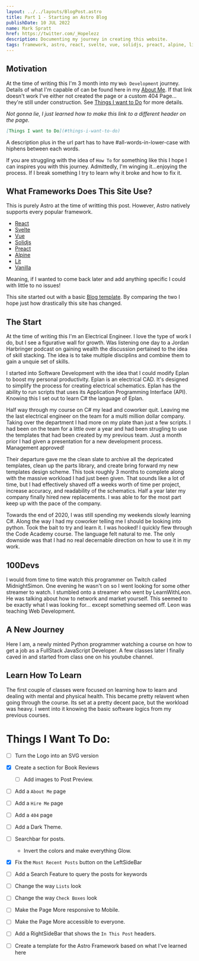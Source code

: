```yaml
---
layout: ../../layouts/BlogPost.astro
title: Part 1 - Starting an Astro Blog 
publishDate: 10 JUL 2022
name: Mark Spratt
href: https://twitter.com/_Hopelezz
description: Documenting my journey in creating this website.
tags: framework, astro, react, svelte, vue, solidjs, preact, alpine, lit, vanilla
---
```


<Author />

## Motivation

At the time of writing this I'm 3 month into my `Web Development` journey. Details of what I'm capable of can be found here in my [About Me](aboutMe). If that link doesn't work I've either not created the page or a custom 404 Page... they're still under construction. See [Things I want to Do](#things-i-want-to-do) for more details. 

_Not gonna lie, I just learned how to make this link to a different header on the page._

```md
[Things I want to Do](#things-i-want-to-do)
```

A description plus in the url part has to have #all-words-in-lower-case with hiphens between each words.

If you are struggling with the idea of `How To` for something like this I hope I can inspires you with this journey. Admittedly, I'm winging it...enjoying the process. If I break something I try to learn why it broke and how to fix it.

## What Frameworks Does This Site Use?

This is purely Astro at the time of writting this post. However, Astro natively supports every popular framework.

- [React](https://reactjs.org/)
- [Svelte](https://svelte.dev/)
- [Vue](https://vuejs.org/)
- [Solidjs](https://solidjs.com/)
- [Preact](https://preactjs.com/)
- [Alpine](https://alpinejs.dev/)
- [Lit](https://lit.dev/)
- [Vanilla](https://www.javascript.com/)

Meaning, if I wanted to come back later and add anything specific I could with little to no issues!

This site started out with a basic [Blog template](https://stackblitz.com/github/withastro/astro/tree/latest/examples/blog?file=README.md). By comparing the two I hope just how drastically this site has changed.

## The Start

At the time of writing this I'm an Electrical Engineer. I love the type of work I do, but I see a figurative wall for growth.
Was listening one day to a Jordan Harbringer podcast on gaining wealth the discussion pertained to the idea of skill stacking. The idea is to take multiple disciplins and combine them to gain a unquie set of skills. 

I started into Software Development with the idea that I could modify Eplan to boost my personal productivity. Eplan is an electrical CAD. It's designed to simplify the process for creating electrical schematics. Eplan has the ability to run scripts that uses its Application Programming Interface (API). Knowing this I set out to learn C# the language of Eplan. 

Half way through my course on C# my lead and coworker quit. Leaving me the last electrical engineer on the team for a multi million dollar company. Taking over the department I had more on my plate than just a few scripts. I had been on the team for a little over a year and had been strugling to use the templates that had been created by my previous team. Just a month prior I had given a presentation for a new development process. Management approved!

Their departure gave me the clean slate to archive all the depricated templates, clean up the parts library, and create bring forward my new templates design scheme. This took roughly 3 months to complete along with the massive workload I had just been given. That sounds like a lot of time, but I had effectively shaved off a weeks worth of time per project, increase accuracy, and readability of the schematics. Half a year later my company finally hired new replacements. I was able to for the most part keep up with the pace of the company.

Towards the end of 2020, I was still spending my weekends slowly learning C#. Along the way I had my coworker telling me I should be looking into python. Took the bait to try and learn it. I was hooked! I quickly flew through the Code Academy course. The language felt natural to me. The only downside was that I had no real decernable direction on how to use it in my work.

## 100Devs

I would from time to time watch this programmer on Twitch called MidnightSimon. One evening he wasn't on so I went looking for some other streamer to watch. I stumbled onto a streamer who went by LearnWithLeon. He was talking about how to network and market yourself. This seemed to be exactly what I was looking for... except something seemed off. Leon was teaching Web Development. 

## A New Journey

Here I am, a newly minted Python programmer watching a course on how to get a job as a FullStack JavaScript Developer. A few classes later I finally caved in and started from class one on his youtube channel.

## Learn How To Learn

The first couple of classes were focused on learning how to learn and dealing with mental and physical health. This became pretty relavent when going through the course. Its set at a pretty decent pace, but the workload was heavy. I went into it knowing the basic software logics from my previous courses. 

# Things I Want To Do:

- [ ] Turn the Logo into an SVG version
- [x] Create a section for Book Reviews
  - [ ] Add images to Post Preview.
- [ ] Add a `About Me` page
- [ ] Add a `Hire Me` page
- [ ] Add a `404` page
- [ ] Add a Dark Theme.
- [ ] Searchbar for posts.
  - Invert the colors and make everything Glow.
- [x] Fix the `Most Recent Posts` button on the LeftSideBar
- [ ] Add a Search Feature to query the posts for keywords
- [ ] Change the way `Lists` look
- [ ] Change the way `Check Boxes` look
- [ ] Make the Page More responsive to Mobile.
- [ ] Make the Page More accessible to everyone.
- [ ] Add a RightSideBar that shows the `In This Post` headers.
- [ ] Create a template for the Astro Framework based on what I've learned here

